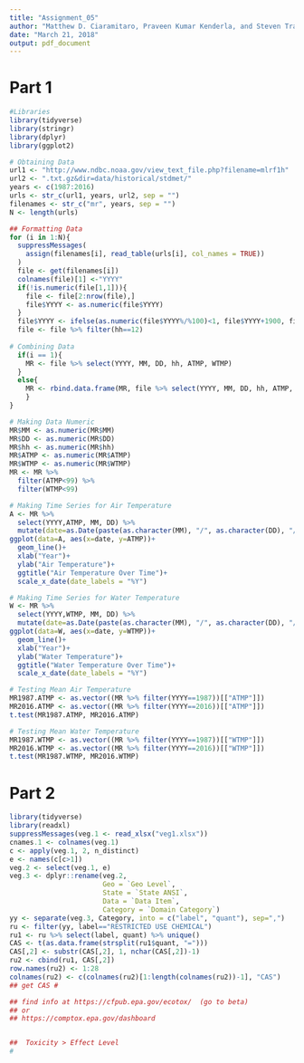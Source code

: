 ```yaml
---
title: "Assignment_05"
author: "Matthew D. Ciaramitaro, Praveen Kumar Kenderla, and Steven Tran"
date: "March 21, 2018"
output: pdf_document
---
```

# Part 1

```R
#Libraries
library(tidyverse)
library(stringr)
library(dplyr)
library(ggplot2)

# Obtaining Data
url1 <- "http://www.ndbc.noaa.gov/view_text_file.php?filename=mlrf1h"
url2 <- ".txt.gz&dir=data/historical/stdmet/"
years <- c(1987:2016)
urls <- str_c(url1, years, url2, sep = "")
filenames <- str_c("mr", years, sep = "")
N <- length(urls)

## Formatting Data
for (i in 1:N){
  suppressMessages(
    assign(filenames[i], read_table(urls[i], col_names = TRUE))
  )
  file <- get(filenames[i])
  colnames(file)[1] <-"YYYY"
  if(!is.numeric(file[1,1])){
    file <- file[2:nrow(file),]
    file$YYYY <- as.numeric(file$YYYY)
  }
  file$YYYY <- ifelse(as.numeric(file$YYYY%/%100)<1, file$YYYY+1900, file$YYYY)
  file <- file %>% filter(hh==12)
    
# Combining Data 
  if(i == 1){
    MR <- file %>% select(YYYY, MM, DD, hh, ATMP, WTMP)
  }
  else{
    MR <- rbind.data.frame(MR, file %>% select(YYYY, MM, DD, hh, ATMP, WTMP))
    }
}

# Making Data Numeric
MR$MM <- as.numeric(MR$MM)
MR$DD <- as.numeric(MR$DD)
MR$hh <- as.numeric(MR$hh)
MR$ATMP <- as.numeric(MR$ATMP)
MR$WTMP <- as.numeric(MR$WTMP)
MR <- MR %>% 
  filter(ATMP<99) %>% 
  filter(WTMP<99)

# Making Time Series for Air Temperature
A <- MR %>% 
  select(YYYY,ATMP, MM, DD) %>% 
  mutate(date=as.Date(paste(as.character(MM), "/", as.character(DD), "/", as.character(YYYY), sep=""), format = "%m/%d/%Y"))
ggplot(data=A, aes(x=date, y=ATMP))+
  geom_line()+
  xlab("Year")+
  ylab("Air Temperature")+
  ggtitle("Air Temperature Over Time")+
  scale_x_date(date_labels = "%Y")

# Making Time Series for Water Temperature
W <- MR %>% 
  select(YYYY,WTMP, MM, DD) %>% 
  mutate(date=as.Date(paste(as.character(MM), "/", as.character(DD), "/", as.character(YYYY), sep=""), format = "%m/%d/%Y"))
ggplot(data=W, aes(x=date, y=WTMP))+
  geom_line()+
  xlab("Year")+
  ylab("Water Temperature")+
  ggtitle("Water Temperature Over Time")+
  scale_x_date(date_labels = "%Y")

# Testing Mean Air Temperature
MR1987.ATMP <- as.vector((MR %>% filter(YYYY==1987))[["ATMP"]])
MR2016.ATMP <- as.vector((MR %>% filter(YYYY==2016))[["ATMP"]])
t.test(MR1987.ATMP, MR2016.ATMP)

# Testing Mean Water Temperature
MR1987.WTMP <- as.vector((MR %>% filter(YYYY==1987))[["WTMP"]])
MR2016.WTMP <- as.vector((MR %>% filter(YYYY==2016))[["WTMP"]])
t.test(MR1987.WTMP, MR2016.WTMP)
```

# Part 2

```R
library(tidyverse)
library(readxl)
suppressMessages(veg.1 <- read_xlsx("veg1.xlsx"))
cnames.1 <- colnames(veg.1)
c <- apply(veg.1, 2, n_distinct)
e <- names(c[c>1])
veg.2 <- select(veg.1, e)
veg.3 <- dplyr::rename(veg.2, 
                       Geo = `Geo Level`, 
                       State = `State ANSI`,
                       Data = `Data Item`,
                       Category = `Domain Category`)
yy <- separate(veg.3, Category, into = c("label", "quant"), sep=",")
ru <- filter(yy, label=="RESTRICTED USE CHEMICAL")
ru1 <- ru %>% select(label, quant) %>% unique()
CAS <- t(as.data.frame(strsplit(ru1$quant, "=")))
CAS[,2] <- substr(CAS[,2], 1, nchar(CAS[,2])-1)
ru2 <- cbind(ru1, CAS[,2])
row.names(ru2) <- 1:28
colnames(ru2) <- c(colnames(ru2)[1:length(colnames(ru2))-1], "CAS")
## get CAS #

## find info at https://cfpub.epa.gov/ecotox/  (go to beta)
## or
## https://comptox.epa.gov/dashboard


##  Toxicity > Effect Level
#
```